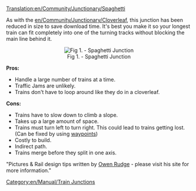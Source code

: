 [[Translation:en/Community/Junctionary/Spaghetti]]
{{en/Community/Junctionary/Navigation}}

As with the [[en/Community/Junctionary/Cloverleaf]], this junction has been reduced in size to save download time. It's best you make it so your longest train can fit completely into one of the turning tracks without blocking the main line behind it.

<center>[[File:en/Community/Junctionary/Spaghetti.png|none|frame|Fig 1. - Spaghetti Junction]]</center>


'''Pros:'''
*Handle a large number of trains at a time.
*Traffic Jams are unlikely.
*Trains don't have to loop around like they do in a cloverleaf.


'''Cons:'''
*Trains have to slow down to climb a slope.
*Takes up a large amount of space.
*Trains must turn left to turn right. This could lead to trains getting lost. (Can be fixed by using [[en/Manual/Waypoints|waypoints]])
*Costly to build.
*Indirect path.
*Trains merge before they split in one axis.


"Pictures & Rail design tips written by [http://www.owenrudge.net/TT/ Owen Rudge] - please visit his site for more information."

[[Category:en/Manual/Train Junctions]]